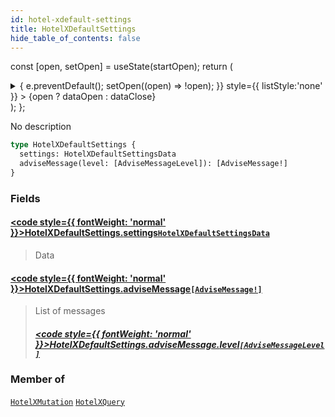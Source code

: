 ```yaml
---
id: hotel-xdefault-settings
title: HotelXDefaultSettings
hide_table_of_contents: false
---
```






const [open, setOpen] = useState(startOpen);
return (
<details {...(open ? { open: true } : {})} className="details" style={{ border:'none', boxShadow:'none', background:'var(--ifm-background-color)' }}>
<summary
onClick={(e) => {
e.preventDefault();
setOpen((open) => !open);
}}
style={{ listStyle:'none' }} >
{open ? dataOpen : dataClose}
</summary>
{open && children}
</details>
);
};

No description

```graphql
type HotelXDefaultSettings {
  settings: HotelXDefaultSettingsData
  adviseMessage(level: [AdviseMessageLevel]): [AdviseMessage!]
}
```

### Fields

#### [<code style={{ fontWeight: 'normal' }}>HotelXDefaultSettings.<b>settings</b></code>](#)<Bullet />[`HotelXDefaultSettingsData`](/api/objects/hotel-xdefault-settings-data) <Badge class="badge badge--secondary" text="object"/>

> Data

#### [<code style={{ fontWeight: 'normal' }}>HotelXDefaultSettings.<b>adviseMessage</b></code>](#)<Bullet />[`[AdviseMessage!]`](/api/objects/advise-message) <Badge class="badge badge--secondary" text="list"/> <Badge class="badge badge--secondary" text="object"/>

> List of messages
>
> ##### [<code style={{ fontWeight: 'normal' }}>HotelXDefaultSettings.adviseMessage.<b>level</b></code>](#)<Bullet />[`[AdviseMessageLevel]`](/api/enums/advise-message-level) <Badge class="badge badge--secondary" text="list"/> <Badge class="badge badge--secondary" text="enum"/>

### Member of

[`HotelXMutation`](/api/objects/hotel-xmutation) <Badge class="badge badge--secondary" text="object"/><Bullet />[`HotelXQuery`](/api/objects/hotel-xquery) <Badge class="badge badge--secondary" text="object"/>

